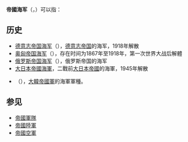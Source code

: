 {{not|王家海军}}

'''帝國海军'''（{{lang-en|Imperial Navy}}，{{lang-de|Kaiserliche Marine}}）可以指：

==历史==
* [[德意志帝国海军|德意志帝国海军]]（{{lang-de|Kaiserliche Marine}}），[[德意志帝国|德意志帝国]]的海军，1918年解散
* [[奥匈帝国海军|奥匈帝国海军]]（{{lang-de|Kaiserliche und Königliche Kriegsmarine}}），存在时间为1867年至1918年，第一次世界大战后解體
* [[俄罗斯帝国海军|俄罗斯帝国海军]]（{{lang-ru|Российский императорский флот}}），俄罗斯帝国的海军
* [[大日本帝國海軍|大日本帝國海軍]]，二戰前[[大日本帝國|大日本帝國]]的海軍，1945年解散
* {{Link-ko|大韓帝國海軍|대한제국 해군}}（{{lang-ko|대한제국해군}}），[[大韓帝國軍|大韓帝國軍]]的海軍軍種。

==参见==
* [[帝國軍隊|帝國軍隊]]
* [[帝國陸軍|帝國陸軍]]
* [[帝國空軍|帝國空軍]]
{{Disambig|cat=四字组织机构消歧义|D}}